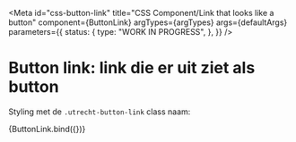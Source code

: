 <!-- @license CC0-1.0 -->


<Meta
  id="css-button-link"
  title="CSS Component/Link that looks like a button"
  component={ButtonLink}
  argTypes={argTypes}
  args={defaultArgs}
  parameters={{
    status: {
      type: "WORK IN PROGRESS",
    },
  }}
/>

# Button link: link die er uit ziet als button

Styling met de `.utrecht-button-link` class naam:

<Canvas>
  <Story name="Default" args={exampleArgs}>
    {ButtonLink.bind({})}
  </Story>
</Canvas>

<ArgsTable story="Default" />

